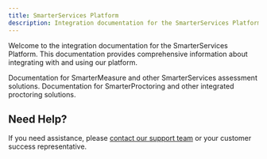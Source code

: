 ```yaml
---
title: SmarterServices Platform
description: Integration documentation for the SmarterServices Platform
---
```


Welcome to the integration documentation for the SmarterServices Platform. This documentation provides comprehensive information about integrating with and using our platform.

<Columns cols={2}>
  <Card title="Assessment" href="/assessment/api/introduction">
    Documentation for SmarterMeasure and other SmarterServices assessment solutions. 
  </Card>
  <Card title="Proctoring" href="/proctoring/introduction">
    Documentation for SmarterProctoring and other integrated proctoring solutions.
  </Card>
</Columns>

## Need Help?

If you need assistance, please [contact our support team](https://smarterservices.com/support) or your customer success representative.
